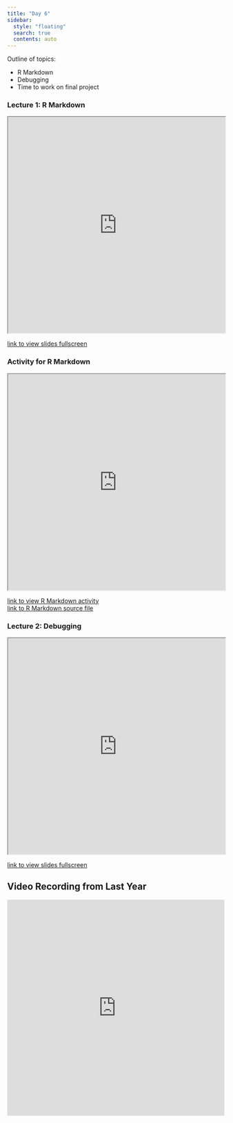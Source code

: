 ```yaml
---
title: "Day 6"
sidebar:
  style: "floating"
  search: true
  contents: auto
---
```


Outline of topics: 

  - R Markdown
  - Debugging
  - Time to work on final project


::: {.callout-tip collapse='false'}
### Lecture 1: R Markdown
<iframe src="https://id529.github.io/slides-day6/lecture2-rmarkdown/intro-to-rmarkdown.html" width="100%" height="500px"></iframe>
:::
<a href="https://id529.github.io/slides-day6/lecture2-rmarkdown/intro-to-rmarkdown.html#/introduction-to-r-markdown" >link to view slides fullscreen</a>
<br>

:::{.callout-tip collapse='true'}
### Activity for R Markdown 

<iframe src="https://id529.github.io/slides-day6/activity_Rmd/id529_day6_regression_models.html" width="100%" height="500px"></iframe>
:::
<a href="https://id529.github.io/slides-day6/activity_Rmd/id529_day6_regression_models.html"
target="_blank">link to view R Markdown activity</a> <br>
<a href="https://github.com/ID529/slides-day6/blob/main/activity_Rmd/id529_day6_regression_models.Rmd"
target="_blank">link to R Markdown source file</a> <br>


::: {.callout-tip collapse='false'}
### Lecture 2: Debugging
<iframe src="https://id529.github.io/slides-day6/lecture3-debugging/debugging.html" width="100%" height="500px"></iframe>
:::
<a href="https://id529.github.io/slides-day6/lecture3-debugging/debugging.html" >link to view slides fullscreen</a>
<br>

::: {.callout-tip collapse='true'}
## Video Recording from Last Year 

<iframe width="100%" height="500" src="https://www.youtube.com/embed/OKx2f8qrXmI" title="YouTube video player" frameborder="0" allow="accelerometer; autoplay; clipboard-write; encrypted-media; gyroscope; picture-in-picture; web-share" allowfullscreen></iframe>
:::

